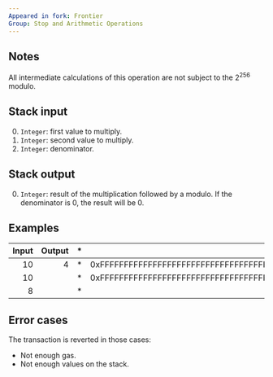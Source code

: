 ```yaml
---
Appeared in fork: Frontier
Group: Stop and Arithmetic Operations
---
```


## Notes

All intermediate calculations of this operation are not subject to the 2<sup>256</sup> modulo.

## Stack input

0. `Integer`: first value to multiply.
1. `Integer`: second value to multiply.
2. `Integer`: denominator.

## Stack output

0. `Integer`: result of the multiplication followed by a modulo. If the denominator is 0, the result will be 0.

## Examples

| Input | Output | * | Input | Output |
|------:|-------:|-|------:|-------:|
| 10 | 4 | * | 0xFFFFFFFFFFFFFFFFFFFFFFFFFFFFFFFFFFFFFFFFFFFFFFFFFFFFFFFFFFFFFFFF | 9 |
| 10 | | * | 0xFFFFFFFFFFFFFFFFFFFFFFFFFFFFFFFFFFFFFFFFFFFFFFFFFFFFFFFFFFFFFFFF | |
| 8 | | * | 12 | |

## Error cases

The transaction is reverted in those cases:
- Not enough gas.
- Not enough values on the stack.

